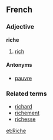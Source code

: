 ==French==
===Adjective===
'''riche'''

# [[rich]]

====Antonyms====
*[[pauvre]]

===Related terms===
*[[richard]]
*[[richement]]
*[[richesse]]

[[et:Riche]]